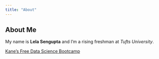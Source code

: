```yaml
---
title: "About"
---
```


## About Me

My name is **Lela Sengupta** and I'm a rising freshman at *Tufts University*.



[Kane's Free Data Science Bootcamp](https://bootcamp.davidkane.info)

